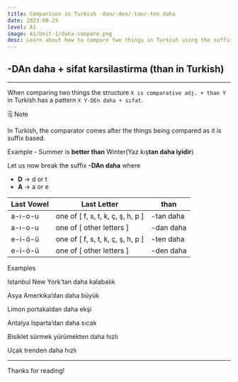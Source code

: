 ```yaml
---
title: Comparison in Turkish -dan/-den/-tan/-ten daha  
date: 2023-08-25
level: A1
image: A1/Unit-1/daha-compare.png 
desc: Learn about how to compare two things in Turkish using the suffix -DAn daha and adjectives.
---
```


## -DAn daha + sifat karsilastirma (than in Turkish)
---

When comparing two things the structure `X is comparative adj. + than Y` in Turkish has a pattern `X Y-DEn daha + sıfat`. 

🗒️ Note

In Turkish, the comparator comes after the things being compared as it is suffix based.

Example - Summer is **better than** Winter(Yaz kış**tan daha iyidir**)

Let us now break the suffix **-DAn daha** where

- **D** → d or t
- **A** → a or e

| Last Vowel  | Last Letter | than |
| --- | --- | --- |
| a-ı-o-u | one of [ f, s, t, k, ç, ş, h, p ] | -tan daha |
| a-ı-o-u | one of [ other letters ] | -dan daha |
| e-i-ö-ü | one of [ f, s, t, k, ç, ş, h, p ] | -ten daha |
| e-i-ö-ü | one of [ other letters ] | -den daha |

Examples

Istanbul New York’tan daha kalabalık

Asya Amerkika’dan daha büyük

Limon portakaldan daha ekşi

Antalya Isparta’dan daha sıcak

Bisiklet sürmek yürümekten daha hızlı

Uçak trenden daha hızlı

---

Thanks for reading!